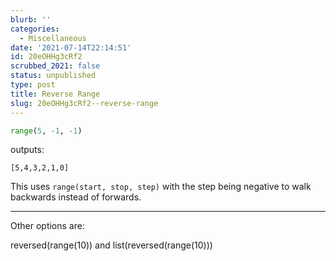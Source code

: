 ```yaml
---
blurb: ''
categories:
  - Miscellaneous
date: '2021-07-14T22:14:51'
id: 20eOHHg3cRf2
scrubbed_2021: false
status: unpublished
type: post
title: Reverse Range
slug: 20eOHHg3cRf2--reverse-range
---
```


```python
range(5, -1, -1)
```

outputs:

```
[5,4,3,2,1,0]
```


This uses `range(start, stop, step)` with the step being negative to walk backwards instead of forwards.




---

Other options are:

reversed(range(10))
and
list(reversed(range(10)))
